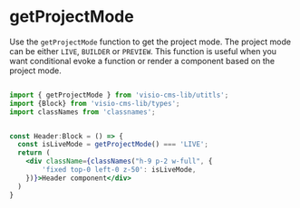 # getProjectMode
Use the `getProjectMode` function to get the project mode. The project mode can be either `LIVE`, `BUILDER` or `PREVIEW`. This function is useful when you want conditional evoke a function or render a component based on the project mode.

```jsx  

import { getProjectMode } from 'visio-cms-lib/utitls';
import {Block} from 'visio-cms-lib/types';
import classNames from 'classnames';


const Header:Block = () => {
  const isLiveMode = getProjectMode() === 'LIVE';
  return (
    <div className={classNames("h-9 p-2 w-full", {
        'fixed top-0 left-0 z-50': isLiveMode,
    })}>Header component</div>
  )
}

```